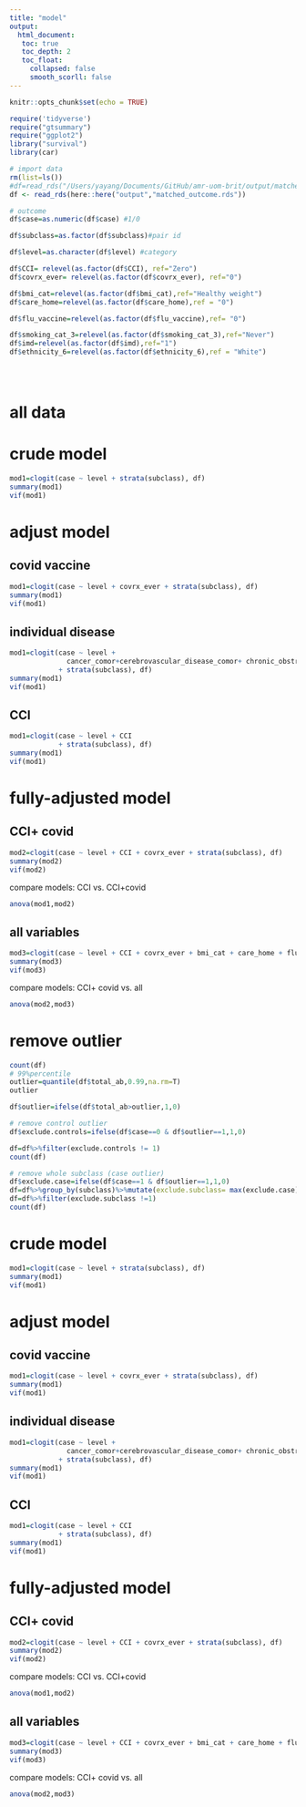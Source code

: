 ```yaml
---
title: "model"
output: 
  html_document:
   toc: true
   toc_depth: 2
   toc_float:
     collapsed: false
     smooth_scorll: false
---
```


```r
knitr::opts_chunk$set(echo = TRUE)
```


```r
require('tidyverse')
require("gtsummary")
require("ggplot2")
library("survival")
library(car)
```

```r
# import data
rm(list=ls())
#df=read_rds("/Users/yayang/Documents/GitHub/amr-uom-brit/output/matched_outcome.rds")
df <- read_rds(here::here("output","matched_outcome.rds"))

```

```r

# outcome
df$case=as.numeric(df$case) #1/0

df$subclass=as.factor(df$subclass)#pair id

df$level=as.character(df$level) #category

df$CCI= relevel(as.factor(df$CCI), ref="Zero")
df$covrx_ever= relevel(as.factor(df$covrx_ever), ref="0")

df$bmi_cat=relevel(as.factor(df$bmi_cat),ref="Healthy weight")
df$care_home=relevel(as.factor(df$care_home),ref = "0")

df$flu_vaccine=relevel(as.factor(df$flu_vaccine),ref= "0")

df$smoking_cat_3=relevel(as.factor(df$smoking_cat_3),ref="Never")
df$imd=relevel(as.factor(df$imd),ref="1")
df$ethnicity_6=relevel(as.factor(df$ethnicity_6),ref = "White")





```

# all data
# crude model

```r
mod1=clogit(case ~ level + strata(subclass), df)
summary(mod1)
vif(mod1)
```

# adjust model

##  covid vaccine
```r
 
mod1=clogit(case ~ level + covrx_ever + strata(subclass), df)
summary(mod1)
vif(mod1)

```

## individual disease
```r
 
mod1=clogit(case ~ level + 
              cancer_comor+cerebrovascular_disease_comor+ chronic_obstructive_pulmonary_comor+ heart_failure_comor+ connective_tissue_comor+ dementia_comor+ diabetes_comor+ diabetes_complications_comor+ hemiplegia_comor+ hiv_comor+ metastatic_cancer_comor+ mild_liver_comor+ mod_severe_liver_comor+ mod_severe_renal_comor+ mi_comor+ peptic_ulcer_comor+ peripheral_vascular_comor
            + strata(subclass), df)
summary(mod1)
vif(mod1)

```
##  CCI
```r
 
mod1=clogit(case ~ level + CCI 
            + strata(subclass), df)
summary(mod1)
vif(mod1)

```



# fully-adjusted model

## CCI+ covid
```r
 
mod2=clogit(case ~ level + CCI + covrx_ever + strata(subclass), df)
summary(mod2)
vif(mod2)

```

compare models: CCI vs. CCI+covid
```r
anova(mod1,mod2)
```


## all variables

```r
 
mod3=clogit(case ~ level + CCI + covrx_ever + bmi_cat + care_home + flu_vaccine + smoking_cat_3 + imd+ ethnicity_6 + strata(subclass), df)
summary(mod3)
vif(mod3)

```

compare models:  CCI+ covid vs. all
```r
anova(mod2,mod3)
```










# remove outlier

```r

count(df)
# 99%percentile
outlier=quantile(df$total_ab,0.99,na.rm=T)
outlier

df$outlier=ifelse(df$total_ab>outlier,1,0)

# remove control outlier
df$exclude.controls=ifelse(df$case==0 & df$outlier==1,1,0)

df=df%>%filter(exclude.controls != 1)
count(df)

# remove whole subclass (case outlier)
df$exclude.case=ifelse(df$case==1 & df$outlier==1,1,0)
df=df%>%group_by(subclass)%>%mutate(exclude.subclass= max(exclude.case))
df=df%>%filter(exclude.subclass !=1)
count(df)


```

# crude model

```r
mod1=clogit(case ~ level + strata(subclass), df)
summary(mod1)
vif(mod1)
```

# adjust model

##  covid vaccine
```r
 
mod1=clogit(case ~ level + covrx_ever + strata(subclass), df)
summary(mod1)
vif(mod1)

```

## individual disease
```r
 
mod1=clogit(case ~ level + 
              cancer_comor+cerebrovascular_disease_comor+ chronic_obstructive_pulmonary_comor+ heart_failure_comor+ connective_tissue_comor+ dementia_comor+ diabetes_comor+ diabetes_complications_comor+ hemiplegia_comor+ hiv_comor+ metastatic_cancer_comor+ mild_liver_comor+ mod_severe_liver_comor+ mod_severe_renal_comor+ mi_comor+ peptic_ulcer_comor+ peripheral_vascular_comor
            + strata(subclass), df)
summary(mod1)
vif(mod1)

```
##  CCI
```r
 
mod1=clogit(case ~ level + CCI 
            + strata(subclass), df)
summary(mod1)
vif(mod1)

```



# fully-adjusted model

## CCI+ covid
```r
 
mod2=clogit(case ~ level + CCI + covrx_ever + strata(subclass), df)
summary(mod2)
vif(mod2)

```

compare models: CCI vs. CCI+covid
```r
anova(mod1,mod2)
```


## all variables

```r
 
mod3=clogit(case ~ level + CCI + covrx_ever + bmi_cat + care_home + flu_vaccine + smoking_cat_3 + imd+ ethnicity_6 + strata(subclass), df)
summary(mod3)
vif(mod3)

```

compare models:  CCI+ covid vs. all
```r
anova(mod2,mod3)
```
